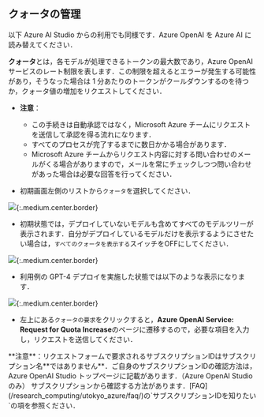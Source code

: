 ## クォータの管理

<div class=box>
以下 Azure AI Studio からの利用でも同様です．Azure OpenAI を Azure AI に読み替えてください．
</div>

**クォータ**とは，各モデルが処理できるトークンの最大数であり，Azure OpenAI サービスのレート制限を表します．この制限を超えるとエラーが発生する可能性があり，そうなった場合は 1 分あたりのトークンがクールダウンするのを待つか，クォータ値の増加をリクエストしてください．

- **注意**：
  - この手続きは自動承認ではなく，Microsoft Azure チームにリクエストを送信して承認を得る流れになります．
  - すべてのプロセスが完了するまでに数日かかる場合があります．
  - Microsoft Azure チームからリクエスト内容に対する問い合わせのメールがくる場合がありますので，メールを常にチェックしつつ問い合わせがあった場合は必要な回答を行ってください．


- 初期画面左側のリストから`クォータ`を選択してください．

![](img/01_openaiquota1.png){:.medium.center.border}

- 初期状態では，デプロイしていないモデルも含めてすべてのモデルツリーが表示されます．自分がデプロイしているモデルだけを表示するようにさせたい場合は，`すべてのクォータを表示する`スイッチをOFFにしてください．

![](img/02_aistudioquota2.png){:.medium.center.border}

- 利用例の GPT-4 デプロイを実施した状態では以下のような表示になります．

![](img/02_openaiquota2.png){:.medium.center.border}

- 左上にある`クォータの要求`をクリックすると，**Azure OpenAI Service: Request for Quota Increase**のページに遷移するので，必要な項目を入力し，リクエストを送信してください．

<div class=box>
**注意**：リクエストフォームで要求されるサブスクリプションIDはサブスクリプション名**ではありません**．ご自身のサブスクリプションIDの確認方法は，
Azure OpenAI Studio トップページに記載があります．（Azure OpenAI Studio のみ）
サブスクリプションから確認する方法があります．[FAQ](/research_computing/utokyo_azure/faq/)の`サブスクリプションIDを知りたい`の項を参照ください．
</div>
